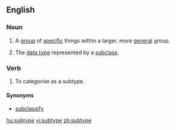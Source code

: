 ==English==

===Noun===
{{wikipedia}}
{{en-noun}}

# A [[group]] of [[specific]] things within a larger, more [[general]] group.
# {{computing}} The [[data type]] represented by a [[subclass]].

===Verb===
{{en-verb|subtyp|ing}}

# To categorise as a subtype.

====Synonyms====
* [[subclassify]]

[[hu:subtype]]
[[vi:subtype]]
[[zh:subtype]]